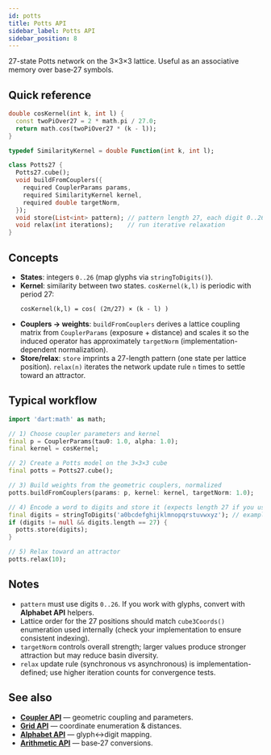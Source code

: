 ```yaml
---
id: potts
title: Potts API
sidebar_label: Potts API
sidebar_position: 8
---
```


27-state Potts network on the 3×3×3 lattice. Useful as an associative memory over base‑27 symbols.

## Quick reference

```dart
double cosKernel(int k, int l) {
  const twoPiOver27 = 2 * math.pi / 27.0;
  return math.cos(twoPiOver27 * (k - l));
}

typedef SimilarityKernel = double Function(int k, int l);

class Potts27 {
  Potts27.cube();
  void buildFromCouplers({
    required CouplerParams params,
    required SimilarityKernel kernel,
    required double targetNorm,
  });
  void store(List<int> pattern); // pattern length 27, each digit 0..26
  void relax(int iterations);    // run iterative relaxation
}
```

## Concepts

- **States**: integers `0..26` (map glyphs via `stringToDigits()`).
- **Kernel**: similarity between two states. `cosKernel(k,l)` is periodic with period 27:
  ```
  cosKernel(k,l) = cos( (2π/27) × (k - l) )
  ```
- **Couplers → weights**: `buildFromCouplers` derives a lattice coupling matrix from `CouplerParams` (exposure + distance) and scales it so the induced operator has approximately `targetNorm` (implementation-dependent normalization).
- **Store/relax**: `store` imprints a 27-length pattern (one state per lattice position). `relax(n)` iterates the network update rule `n` times to settle toward an attractor.

## Typical workflow

```dart
import 'dart:math' as math;

// 1) Choose coupler parameters and kernel
final p = CouplerParams(tau0: 1.0, alpha: 1.0);
final kernel = cosKernel;

// 2) Create a Potts model on the 3×3×3 cube
final potts = Potts27.cube();

// 3) Build weights from the geometric couplers, normalized
potts.buildFromCouplers(params: p, kernel: kernel, targetNorm: 1.0);

// 4) Encode a word to digits and store it (expects length 27 if you use full-lattice patterns)
final digits = stringToDigits('a0bcdefghijklmnopqrstuvwxyz'); // example only
if (digits != null && digits.length == 27) {
  potts.store(digits);
}

// 5) Relax toward an attractor
potts.relax(10);
```

## Notes
- `pattern` must use digits `0..26`. If you work with glyphs, convert with **Alphabet API** helpers.
- Lattice order for the 27 positions should match `cube3Coords()` enumeration used internally (check your implementation to ensure consistent indexing).
- `targetNorm` controls overall strength; larger values produce stronger attraction but may reduce basin diversity.
- `relax` update rule (synchronous vs asynchronous) is implementation-defined; use higher iteration counts for convergence tests.

## See also
- **[Coupler API](/api/coupler)** — geometric coupling and parameters.
- **[Grid API](/api/grid)** — coordinate enumeration & distances.
- **[Alphabet API](/api/alphabet)** — glyph↔digit mapping.
- **[Arithmetic API](/api/arith27)** — base‑27 conversions.